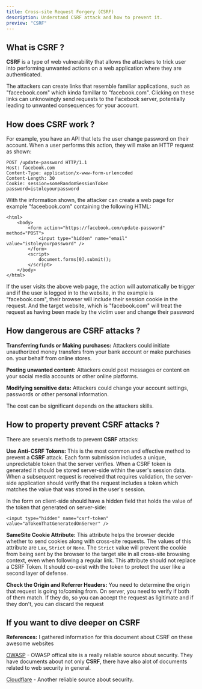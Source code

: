 ```yaml
---
title: Cross-site Request Forgery (CSRF)
description: Understand CSRF attack and how to prevent it.
preview: "CSRF"
---
```


## What is CSRF ?

<b>CSRF</b> is a type of web vulnerability that allows the attackers to trick user into performing
unwanted actions on a web application where they are authenticated.

The attackers can create links that resemble familiar applications, such as "faceebook.com" which kinda famillar to "facebook.com".
Clicking on these links can unknowingly send requests to the Facebook server, potentially leading to unwanted consequences for your account.

## How does CSRF work ?

For example, you have an API that lets the user change password on their account. When a user performs this action, they will make an HTTP request as shown:

```
POST /update-password HTTP/1.1
Host: facebook.com
Content-Type: application/x-www-form-urlencoded
Content-Length: 30
Cookie: session=someRandomSessionToken
password=istoleyourpassword
```

With the information shown, the attacker can create a web page for example "faceebook.com" containing the following HTML:

```
<html>
    <body>
        <form action="https://facebook.com/update-password" method="POST">
            <input type="hidden" name="email" value="istoleyourpassword" />
        </form>
        <script>
            document.forms[0].submit();
        </script>
    </body>
</html>
```

If the user visits the above web page, the action will automatically be trigger and if the user is logged in to the website, in the example is "facebook.com",
their browser will include their session cookie in the request. And the target website, which is "facebook.com" will treat the request as having been made by the victim user
and change their password

## How dangerous are CSRF attacks ?

<b>Transferring funds or Making purchases:</b>
Attackers could initiate unauthorized money transfers from your bank account or make purchases on.
your behalf from online stores.

<b>Posting unwanted content:</b>
Attackers could post messages or content on your social media accounts or other online platforms.

<b>Modifying sensitive data:</b>
Attackers could change your account settings, passwords or other personal information.

The cost can be significant depends on the attackers skills.

## How to property prevent CSRF attacks ?

There are severals methods to prevent <b>CSRF</b> attacks:

<b>Use Anti-CSRF Tokens:</b>
This is the most common and effective method to prevent a <b>CSRF</b> attack. Each form submission
includes a unique, unpredictable token that the server verifies. When a CSRF token is generated it
should be stored server-side within the user's session data. When a subsequent request is received
that requires validation, the server-side application should verify that the request includes a
token which matches the value that was stored in the user's session.

In the form on client-side should have a hidden field that holds the value of the token that generated on server-side:

```
<input type="hidden" name="csrf-token" value="aTokenThatGeneratedOnServer" />
```

<b>SameSite Cookie Attribute:</b>
This attribute helps the browser decide whether to send cookies along with cross-site requests. The
values of this attribute are `Lax`, `Strict` or `None`. The `Strict` value will prevent the cookie
from being sent by the browser to the target site in all cross-site browsing context, even when
following a regular link. This attribute should not replace a CSRF Token. It should co-exist with
the token to protect the user like a second layer of defense.

<b>Check the Origin and Referrer Headers:</b>
You need to determine the origin that request is going to/coming from. On server, you need to verify
if both of them match. If they do, so you can accept the request as ligitimate and if they don't,
you can discard the request

## If you want to dive deeper on CSRF

<b>References:</b> I gathered information for this document about CSRF on these awesome websites

[OWASP](https://owasp.org/www-community/attacks/csrf) - OWASP offical site is a really reliable
source about security. They have documents about not only <b>CSRF</b>, there have also alot of
documents related to web security in general.

[Cloudflare](https://developers.cloudflare.com/waf/troubleshooting/samesite-cookie-interaction/) -
Another reliable source about security.
